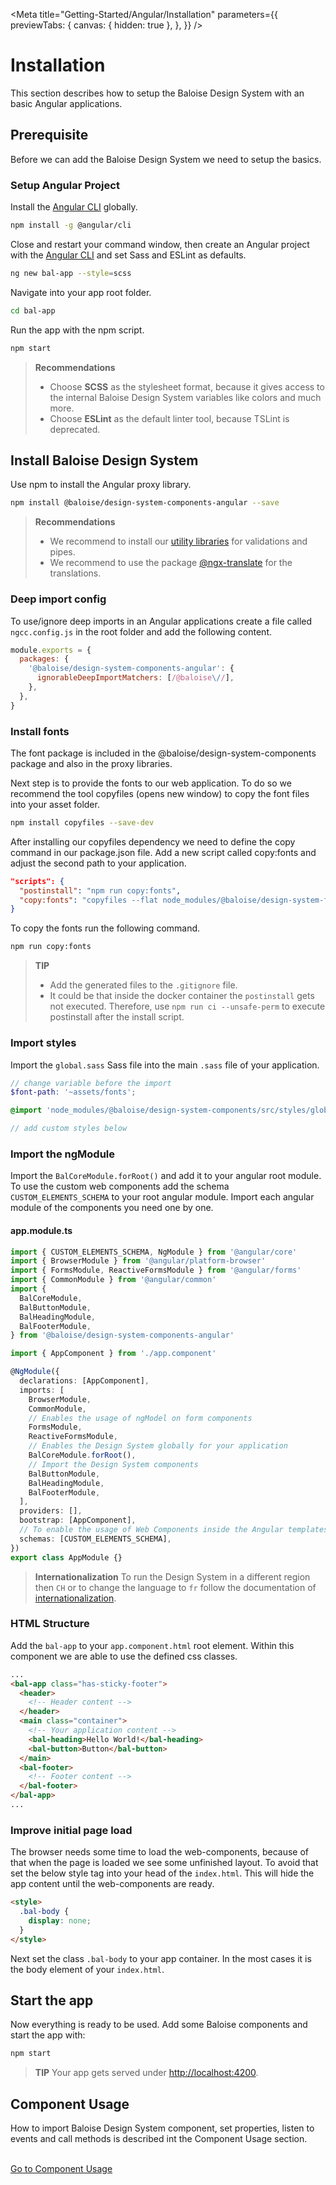 
<Meta
  title="Getting-Started/Angular/Installation"
  parameters={{
    previewTabs: {
      canvas: { hidden: true },
    },
  }}
/>

# Installation

This section describes how to setup the Baloise Design System with an basic Angular applications.

## Prerequisite

Before we can add the Baloise Design System we need to setup the basics.

### Setup Angular Project

Install the [Angular CLI](https://cli.angular.io/) globally.

```bash
npm install -g @angular/cli
```

Close and restart your command window, then create an Angular project with the [Angular CLI](https://cli.angular.io/) and set Sass and ESLint as defaults.

```bash
ng new bal-app --style=scss
```

Navigate into your app root folder.

```bash
cd bal-app
```

Run the app with the npm script.

```bash
npm start
```

> **Recommendations**
>
> - Choose **SCSS** as the stylesheet format, because it gives access to the internal Baloise Design System variables like colors and much more.
> - Choose **ESLint** as the default linter tool, because TSLint is deprecated.

## Install Baloise Design System

Use npm to install the Angular proxy library.

```bash
npm install @baloise/design-system-components-angular --save
```

> **Recommendations**
>
> - We recommend to install our [utility libraries](https://github.com/baloise/web-app-utils) for validations and pipes.
> - We recommend to use the package [@ngx-translate](https://github.com/ngx-translate/core) for the translations.

### Deep import config

To use/ignore deep imports in an Angular applications create a file called `ngcc.config.js` in the root folder and add the following content.

```javascript
module.exports = {
  packages: {
    '@baloise/design-system-components-angular': {
      ignorableDeepImportMatchers: [/@baloise\//],
    },
  },
}
```

### Install fonts

The font package is included in the @baloise/design-system-components package and also in the proxy libraries.

Next step is to provide the fonts to our web application. To do so we recommend the tool copyfiles (opens new window) to copy the font files into your asset folder.

```bash
npm install copyfiles --save-dev
```

After installing our copyfiles dependency we need to define the copy command in our package.json file. Add a new script called copy:fonts and adjust the second path to your application.

```json
"scripts": {
  "postinstall": "npm run copy:fonts",
  "copy:fonts": "copyfiles --flat node_modules/@baloise/design-system-fonts/lib/* src/assets/fonts"
}
```

To copy the fonts run the following command.

```bash
npm run copy:fonts
```

> **TIP**
>
> - Add the generated files to the `.gitignore` file.
> - It could be that inside the docker container the `postinstall` gets not executed. Therefore, use `npm run ci --unsafe-perm` to execute postinstall after the install script.

### Import styles

Import the `global.sass` Sass file into the main `.sass` file of your application.

```scss
// change variable before the import
$font-path: '~assets/fonts';

@import 'node_modules/@baloise/design-system-components/src/styles/global';

// add custom styles below
```

### Import the ngModule

Import the `BalCoreModule.forRoot()` and add it to your angular root module. To use the custom web components add the schema `CUSTOM_ELEMENTS_SCHEMA` to your root angular module.
Import each angular module of the components you need one by one.

#### app.module.ts

```typescript
import { CUSTOM_ELEMENTS_SCHEMA, NgModule } from '@angular/core'
import { BrowserModule } from '@angular/platform-browser'
import { FormsModule, ReactiveFormsModule } from '@angular/forms'
import { CommonModule } from '@angular/common'
import {
  BalCoreModule,
  BalButtonModule,
  BalHeadingModule,
  BalFooterModule,
} from '@baloise/design-system-components-angular'

import { AppComponent } from './app.component'

@NgModule({
  declarations: [AppComponent],
  imports: [
    BrowserModule,
    CommonModule,
    // Enables the usage of ngModel on form components
    FormsModule,
    ReactiveFormsModule,
    // Enables the Design System globally for your application
    BalCoreModule.forRoot(),
    // Import the Design System components
    BalButtonModule,
    BalHeadingModule,
    BalFooterModule,
  ],
  providers: [],
  bootstrap: [AppComponent],
  // To enable the usage of Web Components inside the Angular templates.
  schemas: [CUSTOM_ELEMENTS_SCHEMA],
})
export class AppModule {}
```

> **Internationalization** To run the Design System in a different region then `CH` or to change the language to `fr` follow the documentation of [internationalization](?path=/docs/getting-started-internationalization--page).

### HTML Structure

Add the `bal-app` to your `app.component.html` root element. Within this component we are able to use the defined css classes.

```html
...
<bal-app class="has-sticky-footer">
  <header>
    <!-- Header content -->
  </header>
  <main class="container">
    <!-- Your application content -->
    <bal-heading>Hello World!</bal-heading>
    <bal-button>Button</bal-button>
  </main>
  <bal-footer>
    <!-- Footer content -->
  </bal-footer>
</bal-app>
...
```

### Improve initial page load

The browser needs some time to load the web-components, because of that when the page is loaded we see some unfinished layout.
To avoid that set the below style tag into your head of the `index.html`. This will hide the app content until the web-components are ready.

```html
<style>
  .bal-body {
    display: none;
  }
</style>
```

Next set the class `.bal-body` to your app container. In the most cases it is the body element of your `index.html`.

## Start the app

Now everything is ready to be used. Add some Baloise components and start the app with:

```bash
npm start
```

> **TIP**
> Your app gets served under [http://localhost:4200](http://localhost:4200).

## Component Usage

How to import Baloise Design System component, set properties, listen to events and call methods is described int the Component Usage section.

<br />

<bal-doc-app>
  <a class="button is-primary is-inline" href="?path=/docs/usage-component--page#usage-with-angular">
    Go to Component Usage
  </a>
</bal-doc-app>

<bal-doc-github link="/stories/getting-started/angular/01-installation.stories.mdx"></bal-doc-github>
